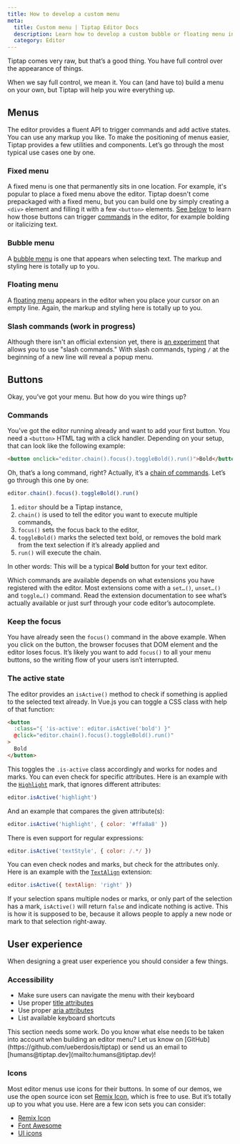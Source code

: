 ```yaml
---
title: How to develop a custom menu
meta:
  title: Custom menu | Tiptap Editor Docs
  description: Learn how to develop a custom bubble or floating menu in your Tiptap editor. Learn more in our documentation!
  category: Editor
---
```



Tiptap comes very raw, but that’s a good thing. You have full control over the appearance of things.

When we say full control, we mean it. You can (and have to) build a menu on your own, but Tiptap will help you wire everything up.

## Menus

The editor provides a fluent API to trigger commands and add active states. You can use any markup you like. To make the positioning of menus easier, Tiptap provides a few utilities and components. Let’s go through the most typical use cases one by one.

### Fixed menu

A fixed menu is one that permanently sits in one location. For example, it's popular to place a fixed menu above the editor. Tiptap doesn't come prepackaged with a fixed menu, but you can build one by simply creating a `<div>` element and filling it with a few `<button>` elements. [See below](#buttons) to learn how those buttons can trigger [commands](/editor/api/commands) in the editor, for example bolding or italicizing text.

### Bubble menu

A [bubble menu](/editor/extensions/functionality/bubble-menu) is one that appears when selecting text. The markup and styling here is totally up to you.

<CodeDemo path="/Extensions/BubbleMenu?inline=false&hideSource=true" />

### Floating menu

A [floating menu](/editor/extensions/functionality/floatingmenu) appears in the editor when you place your cursor on an empty line. Again, the markup and styling here is totally up to you.

<CodeDemo path="/Extensions/FloatingMenu?inline=false&hideSource=true" />

### Slash commands (work in progress)

Although there isn't an official extension yet, there is [an experiment](/examples/advanced/slash-commands) that allows you to use "slash commands." With slash commands, typing `/` at the beginning of a new line will reveal a popup menu.

## Buttons

Okay, you’ve got your menu. But how do you wire things up?

### Commands

You’ve got the editor running already and want to add your first button. You need a `<button>` HTML tag with a click handler. Depending on your setup, that can look like the following example:

```html
<button onclick="editor.chain().focus().toggleBold().run()">Bold</button>
```

Oh, that’s a long command, right? Actually, it’s a [chain of commands](/editor/api/commands). Let’s go through this one by one:

```js
editor.chain().focus().toggleBold().run()
```

1. `editor` should be a Tiptap instance,
2. `chain()` is used to tell the editor you want to execute multiple commands,
3. `focus()` sets the focus back to the editor,
4. `toggleBold()` marks the selected text bold, or removes the bold mark from the text selection if it’s already applied and
5. `run()` will execute the chain.

In other words: This will be a typical **Bold** button for your text editor.

Which commands are available depends on what extensions you have registered with the editor. Most extensions come with a `set…()`, `unset…()` and `toggle…()` command. Read the extension documentation to see what’s actually available or just surf through your code editor’s autocomplete.

### Keep the focus

You have already seen the `focus()` command in the above example. When you click on the button, the browser focuses that DOM element and the editor loses focus. It’s likely you want to add `focus()` to all your menu buttons, so the writing flow of your users isn’t interrupted.

### The active state

The editor provides an `isActive()` method to check if something is applied to the selected text already. In Vue.js you can toggle a CSS class with help of that function:

```html
<button
  :class="{ 'is-active': editor.isActive('bold') }"
  @click="editor.chain().focus().toggleBold().run()"
>
  Bold
</button>
```

This toggles the `.is-active` class accordingly and works for nodes and marks. You can even check for specific attributes. Here is an example with the [`Highlight`](/editor/extensions/marks/highlight) mark, that ignores different attributes:

```js
editor.isActive('highlight')
```

And an example that compares the given attribute(s):

```js
editor.isActive('highlight', { color: '#ffa8a8' })
```

There is even support for regular expressions:

```js
editor.isActive('textStyle', { color: /.*/ })
```

You can even check nodes and marks, but check for the attributes only. Here is an example with the [`TextAlign`](/editor/extensions/functionality/textalign) extension:

```js
editor.isActive({ textAlign: 'right' })
```

If your selection spans multiple nodes or marks, or only part of the selection has a mark, `isActive()` will return `false` and indicate nothing is active. This is how it is supposed to be, because it allows people to apply a new node or mark to that selection right-away.

## User experience

When designing a great user experience you should consider a few things.

### Accessibility

- Make sure users can navigate the menu with their keyboard
- Use proper [title attributes](https://developer.mozilla.org/de/docs/Web/HTML/Global_attributes/title)
- Use proper [aria attributes](https://developer.mozilla.org/en-US/docs/Learn/Accessibility/WAI-ARIA_basics)
- List available keyboard shortcuts

<Callout title="Incomplete" variant="warning">
  This section needs some work. Do you know what else needs to be taken into account when building
  an editor menu? Let us know on [GitHub](https://github.com/ueberdosis/tiptap) or send us an email
  to [humans@tiptap.dev](mailto:humans@tiptap.dev)!
</Callout>

### Icons

Most editor menus use icons for their buttons. In some of our demos, we use the open source icon set [Remix Icon](https://remixicon.com/), which is free to use. But it’s totally up to you what you use. Here are a few icon sets you can consider:

- [Remix Icon](https://remixicon.com/#editor)
- [Font Awesome](https://fontawesome.com/icons?c=editors)
- [UI icons](https://www.ibm.com/design/language/iconography/ui-icons/library/)
